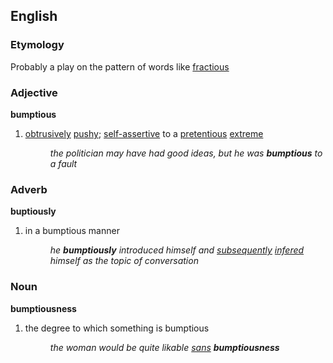 ==English==
=== Etymology ===
Probably a play on the pattern of words like [[fractious]]

=== Adjective ===
'''bumptious'''
# [[obtrusive]]ly [[pushy]]; [[self-assertive]] to a [[pretentious]] [[extreme]]
#: ''the politician may have had good ideas, but he was '''bumptious''' to a fault''

=== Adverb ===
'''buptiously'''
# in a bumptious manner
#: ''he '''bumptiously''' introduced himself and [[subsequent]]ly [[infer]]ed himself as the topic of conversation''

=== Noun ===
'''bumptiousness'''
# the degree to which something is bumptious
#: ''the woman would be quite likable [[sans]] '''bumptiousness'''''